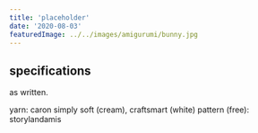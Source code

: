 ```yaml
---
title: 'placeholder'
date: '2020-08-03'
featuredImage: ../../images/amigurumi/bunny.jpg
---
```


## specifications

as written.

yarn: caron simply soft (cream), craftsmart (white)
pattern (free): storylandamis

